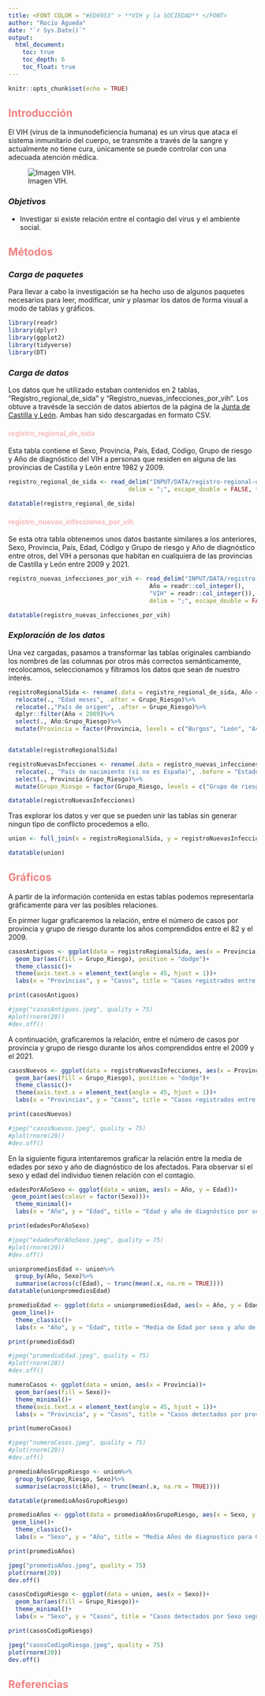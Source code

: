 ```yaml
---
title: <FONT COLOR = "#ED6953" > **VIH y la SOCIEDAD** </FONT>
author: "Rocío Águeda"
date: "`r Sys.Date()`"
output:
  html_document:
    toc: true
    toc_depth: 6
    toc_float: true
---
```


```r
knitr::opts_chunk$set(echo = TRUE)
```

## <span style = "color: LightCoral;"> Introducción </span>

El VIH (virus de la inmunodeficiencia humana) es un virus que ataca el sistema inmunitario del cuerpo, se transmite a través de la sangre y actualmente no tiene cura, únicamente se puede controlar con una adecuada atención médica.

![Imagen VIH.](INPUT/IMAGENES/VIH.jpg)

### *Objetivos*

- Investigar si existe relación entre el contagio del virus y el ambiente social.

## <span style = "color: LightCoral;"> Métodos </span>

### *Carga de paquetes*

Para llevar a cabo la investigación se ha hecho uso de algunos paquetes necesarios para leer, modificar, unir y plasmar los datos de forma visual a modo de tablas y gráficos.

```r
library(readr)
library(dplyr)
library(ggplot2)
library(tidyverse)
library(DT)
```

### *Carga de datos*

Los datos que he utilizado estaban contenidos en 2 tablas, "Registro_regional_de_sida" y "Registro_nuevas_infecciones_por_vih". Los obtuve a travésde la sección de datos abiertos de la página de la [Junta de Castilla y León](https://datosabiertos.jcyl.es/web/es/datos-abiertos-castilla-leon.html). 
Ambas han sido descargadas en formato CSV.

#### <span style = "color: #f7bbbb;"> registro_regional_de_sida </span>

Esta tabla contiene el Sexo, Provincia, País, Edad, Código, Grupo de riesgo y Año de diagnóstico del VIH a personas que residen en alguna de las provincias de Castilla y León entre 1982 y 2009.

```r

registro_regional_de_sida <- read_delim("INPUT/DATA/registro-regional-de-sida.csv",
                                  delim = ";", escape_double = FALSE, trim_ws = TRUE)

datatable(registro_regional_de_sida)
```


#### <span style = "color: #f7bbbb;"> registro_nuevas_infecciones_por_vih </span>

Se esta otra tabla obtenemos unos datos bastante similares a los anteriores, Sexo, Provincia, País, Edad, Código y Grupo de riesgo y Año de diagnóstico entre otros, del VIH a personas que habitan en cualquiera de las provincias de Castilla y León entre 2009 y 2021.

```r

registro_nuevas_infecciones_por_vih <- read_delim("INPUT/DATA/registro-nuevas-infecciones-por-vih.csv",col_types = cols(
                                        Año = readr::col_integer(),
                                        "VIH" = readr::col_integer()),
                                        delim = ";", escape_double = FALSE, trim_ws = TRUE)

datatable(registro_nuevas_infecciones_por_vih)
```

### *Exploración de los datos*

Una vez cargadas, pasamos a transformar las tablas originales cambiando los nombres de las columnas por otros más correctos semánticamente, recolocamos, seleccionamos y filtramos los datos que sean de nuestro interés.

```r
registroRegionalSida <- rename(.data = registro_regional_de_sida, Año = "Año de diagnóstico", Edad = "Edad años", Codigo_Riesgo = "Código Grupo de riesgo", Grupo_Riesgo = "Grupo de riesgo", Provincia = "provincia")%>%
  relocate(., "Edad meses", .after = Grupo_Riesgo)%>%
  relocate(.,"País de origen", .after = Grupo_Riesgo)%>%
  dplyr::filter(Año < 2009)%>%
  select(., Año:Grupo_Riesgo)%>%
  mutate(Provincia = factor(Provincia, levels = c("Burgos", "León", "Avila", "Zamora", "Salamanca", "Segovia", "Valladolid", "Palencia", "Soria"), labels = c("BURGOS", "LEON", "AVILA", "ZAMORA", "SALAMANCA", "SEGOVIA", "VALLADOLID", "PALENCIA", "SORIA")))


datatable(registroRegionalSida)
```

```r
registroNuevasInfecciones <- rename(.data = registro_nuevas_infecciones_por_vih, Provincia = "Provincia residencia", Codigo_Riesgo = "Código Grupo de riesgo asignado", Grupo_Riesgo = "grupo riesgo", Año = "VIH")%>%
  relocate(., "País de nacimiento (si no es España)", .before = "Estado clínico de la infección por VIH")%>%
  select(., Provincia:Grupo_Riesgo)%>%
  mutate(Grupo_Riesgo = factor(Grupo_Riesgo, levels = c("Grupo de riesgo desconocido", "Hijo de madre a riesgo", "Personas que se inyectan drogas", "Personas que se inyectan drogas / Varones homo/bisexuales", "Receptores de hemoderivados", "Receptor trasfusiones", "Relaciones Heterosexuales", "Varones homosexuales / bisexuales"), labels = c("Grupo de riesgo desconocido", "Hijo de madre a riesgo", "Personas que se inyectan drogas", "Personas que se inyectan drogas / Varones homo/bisexuales", "Receptores de hemoderivados", "Receptores de transfusión", "Relaciones Heterosexuales", "Varones homosexuales / bisexuales")))

datatable(registroNuevasInfecciones)
```
Tras explorar los datos y ver que se pueden unir las tablas sin generar ningun tipo de conflicto procedemos a ello.
```r
union <- full_join(x = registroRegionalSida, y = registroNuevasInfecciones)

datatable(union)
```

## <span style = "color: LightCoral;"> Gráficos </span>

A partir de la información contenida en estas tablas podemos representarla gráficamente para ver las posibles relaciones.

En pirmer lugar graficaremos la relación, entre el número de casos por provincia y grupo de riesgo durante los años comprendidos entre el 82 y el 2009.
```r
casosAntiguos <- ggplot(data = registroRegionalSida, aes(x = Provincia)) +
  geom_bar(aes(fill = Grupo_Riesgo), position = "dodge")+
  theme_classic()+
  theme(axis.text.x = element_text(angle = 45, hjust = 1))+
  labs(x = "Provincias", y = "Casos", title = "Casos registrados entre 1982 y 2009", colour = "Grupo de Riesgo" )

print(casosAntiguos)
```
```r
#jpeg("casosAntiguos.jpeg", quality = 75)
#plot(rnorm(20))
#dev.off()
```

A continuación, graficaremos la relación, entre el número de casos por provincia y grupo de riesgo durante los años comprendidos entre el 2009 y el 2021.
```r
casosNuevos <- ggplot(data = registroNuevasInfecciones, aes(x = Provincia)) +
  geom_bar(aes(fill = Grupo_Riesgo), position = "dodge")+
  theme_classic()+
  theme(axis.text.x = element_text(angle = 45, hjust = 1))+
  labs(x = "Provincias", y = "Casos", title = "Casos registrados entre 2009 y 2021", colour = "Grupo de Riesgo" )

print(casosNuevos)
```

```r
#jpeg("casosNuevos.jpeg", quality = 75)
#plot(rnorm(20))
#dev.off()
```
En la siguiente figura intentaremos graficar la relación entre la media de edades por sexo y año de diagnóstico de los afectados. Para observar si el sexo y edad del individuo tienen relación con el contagio.
```r
edadesPorAñoSexo <- ggplot(data = union, aes(x = Año, y = Edad))+
 geom_point(aes(colour = factor(Sexo)))+
  theme_minimal()+
  labs(x = "Año", y = "Edad", title = "Edad y año de diagnóstico por sexos", colour = "Sexo" )

print(edadesPorAñoSexo)

#jpeg("edadesPorAñoSexo.jpeg", quality = 75)
#plot(rnorm(20))
#dev.off()
```

```r
unionpromediosEdad <- union%>%
  group_by(Año, Sexo)%>%
  summarise(across(c(Edad), ~ trunc(mean(.x, na.rm = TRUE))))
datatable(unionpromediosEdad)

promedioEdad <- ggplot(data = unionpromediosEdad, aes(x = Año, y = Edad, group = Sexo, color = Sexo))+
 geom_line()+
  theme_classic()+
  labs(x = "Año", y = "Edad", title = "Media de Edad por sexo y año de diagnóstico", colour = "Sexo" )

print(promedioEdad)

#jpeg("promedioEdad.jpeg", quality = 75)
#plot(rnorm(20))
#dev.off()
```

```r
numeroCasos <- ggplot(data = union, aes(x = Provincia))+
  geom_bar(aes(fill = Sexo))+
  theme_minimal()+
  theme(axis.text.x = element_text(angle = 45, hjust = 1))+
  labs(x = "Provincia", y = "Casos", title = "Casos detectados por provincia según el Sexo", colour = "Sexo" )

print(numeroCasos)

#jpeg("numeroCasos.jpeg", quality = 75)
#plot(rnorm(20))
#dev.off()

```
```r
promedioAñosGrupoRiesgo <- union%>%
  group_by(Grupo_Riesgo, Sexo)%>%
  summarise(across(c(Año), ~ trunc(mean(.x, na.rm = TRUE))))

datatable(promedioAñosGrupoRiesgo)

promedioAños <- ggplot(data = promedioAñosGrupoRiesgo, aes(x = Sexo, y = Año, group = Grupo_Riesgo, color = Grupo_Riesgo))+
 geom_line()+
  theme_classic()+
  labs(x = "Sexo", y = "Año", title = "Media Años de diagnostico para Grupo de Riesgo y Sexo", colour = "Sexo" )

print(promedioAños)

jpeg("promedioAños.jpeg", quality = 75)
plot(rnorm(20))
dev.off()
```

```r
casosCodigoRiesgo <- ggplot(data = union, aes(x = Sexo))+
  geom_bar(aes(fill = Grupo_Riesgo))+
  theme_minimal()+
  labs(x = "Sexo", y = "Casos", title = "Casos detectados por Sexo según el Código de Riesgo", colour = "Código de Riesgo" )

print(casosCodigoRiesgo)

jpeg("casosCodigoRiesgo.jpeg", quality = 75)
plot(rnorm(20))
dev.off()
```



## <span style = "color: LightCoral;"> Referencias </span>

